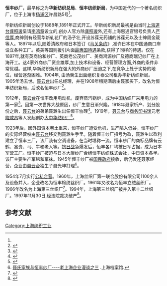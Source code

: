 '''恒丰纱厂'''，最早称之为'''华新纺织总局'''、'''恒丰纺织新局'''，为中国近代的一个著名纺织厂，位于上海市[[杨浦区|杨浦区]]许昌路5号<ref name="location"/>。

华新纺织新局创设于1888年,1891年正式开工。华新纺织新局最初是由当时[[苏松太道道员列表|上海道台]][[龚照瑗|龚照瑗]]呈请[[李鸿章|李鸿章]]设立的,创办人官方除[[龚照瑗|龚照瑗]]外,还有上海惠通官银号负责人[[严信厚|严信厚]],商绅则有经营华新轧花厂的汤子壮,开设苏葆元药铺的苏葆元以及士绅周金箴等人。1897年以后,随着清政府和日本签订《[[马关条约|马关条约]]》,准许日本在中国通商口岸设立各种工厂。英美等国则援引片面[[最惠国待遇|最惠国待遇]]条款,获得了同样的待遇。仅在1897年,就有英商怡和纱厂、英商老公茂纱厂、美商鸿源纱厂及德商瑞记纱厂在上海开工。这4家外商纱厂资金雄厚,加上技术和设备、经营管理方面,外商的条件非常优越。这样,华新纺织新局在强大的外商纱厂压迫之下,在竞争上处于劣势的地位，经营逐渐困难。1904年, 由汤癸生出面组织复泰公司租办华新纺织新局。1905年汤去世。[[聂云台|聂云台]]出任总经理，并在1908年租期满后由聂家买下，改名为恒丰纺织新局，后改名恒丰纱厂<ref>{{Cite web |url=https://books.google.com/books?id=z2RqDwAAQBAJ&pg=PT49&lpg=PT49&dq=%E5%8D%8E%E6%96%B0%E7%BA%BA%E7%BB%87%E6%80%BB%E5%B1%80&source=bl&ots=lmQMif2ioA&sig=xNHxKAxDUX6CJ8KQmCSUp_SJz30&hl=zh-CN&sa=X&ved=2ahUKEwij8emhk9HdAhXGXrwKHZ92BYYQ6AEwAHoECAEQAQ#v=onepage&q=%E5%8D%8E%E6%96%B0%E7%BA%BA%E7%BB%87%E6%80%BB%E5%B1%80&f=false |title=湖南近现代实业人物传略 |access-date=2018-09-23 |archive-date=2019-09-16 |archive-url=https://web.archive.org/web/20190916180727/https://books.google.com/books?id=z2RqDwAAQBAJ&pg=PT49&lpg=PT49&dq=%E5%8D%8E%E6%96%B0%E7%BA%BA%E7%BB%87%E6%80%BB%E5%B1%80&source=bl&ots=lmQMif2ioA&sig=xNHxKAxDUX6CJ8KQmCSUp_SJz30&hl=zh-CN&sa=X&ved=2ahUKEwij8emhk9HdAhXGXrwKHZ92BYYQ6AEwAHoECAEQAQ#v=onepage&q=%E5%8D%8E%E6%96%B0%E7%BA%BA%E7%BB%87%E6%80%BB%E5%B1%80&f=false }}</ref>。

1912年，[[聂云台|聂云台]]在恒丰改用电动机，废弃蒸汽锅炉，成为中国纺织厂采用电力的第一家<ref>{{cite news|title=百年前街境内的十大工厂|url=http://www.yptimes.cn/html/2010-09/17/content_8_8.htm|accessdate=2013-11-08|newspaper=杨浦时报|archive-date=2016-03-04|archive-url=https://web.archive.org/web/20160304111609/http://www.yptimes.cn/html/2010-09/17/content_8_8.htm|dead-url=no}}</ref>。因第一次世界大战原因，纱厂生意日渐兴隆。1918年聂家析产、划分股份之后，[[聂云台|聂云台]]的弟弟聂潞生出任恒丰协理<ref>{{cite news|title=聂云台：从革新恒丰纱厂到上海总商会会长|url=http://finance.sina.com.cn/leadership/crz/20101024/10078832446.shtml|accessdate=2013-11-08|newspaper=国家财经周刊|archive-date=2019-10-01|archive-url=https://web.archive.org/web/20191001212459/http://finance.sina.com.cn/leadership/crz/20101024/10078832446.shtml|dead-url=no}}</ref>。1919年，[[聂云台|聂云台]]与[[商务印书馆|商务印书馆]]元老[[鲍咸昌|鲍咸昌]]等人发起创办[[大中华纺织厂|大中华纺织厂]]<ref>{{cite book|author=中国科学院上海經济硏究所|title=《恆丰紗厂的发生发展与改造: 中国最早的一家棉紡織厂》|year=1958|publisher=上海社会科学院. 經济硏究所|location=上海人民出版社}}</ref>。

1923年后，因外国资本卷土重来，恒丰纱厂遭受危机，生产陷入低谷，恒丰纱厂的实际经营权由[[聂云台|聂云台]]移交到聂潞生手里。随着恒丰纱厂扭亏为盈，聂潞生以盈利建立了恒丰三厂，该厂装有空调设备，在当时堪称一流。恒丰纱厂的商标品牌有云鹤、富贵、马、牛和老人等。[[抗日战争|抗日战争]]爆发后，恒丰各厂均被日军占据，成为日本军营工厂。恒丰纱厂被迫与日本大康纱厂合组恒丰纺织株式会社，中日资本各半。该厂主要生产军毯和军袜。1945年恒丰纱厂被[[国民政府|国民政府]]接收，后仍发还聂家经营，企业由[[聂云台|聂云台]]独生子聂光坤打理<ref>[http://www.archives.sh.cn/dabke/xjr/shsyj/201402/t20140204_40267.html 聂氏家族与恒丰纱厂----老上海企业漫谈之三] {{Wayback|url=http://www.archives.sh.cn/dabke/xjr/shsyj/201402/t20140204_40267.html |date=20180923200701 }}.上海档案馆.</ref>。

1954年7月实行[[公私合营|公私合营]]。1960年，上海丝织厂第一联合股份有限公司1100余人及设备并入，企业改名为恒丰棉纺丝织厂。1961年又改名为恒丰立绒丝织厂。1966年改名为上海第三丝织厂<ref  name="location">{{Cite web |url=http://www.shtong.gov.cn/newsite/node2/node2245/node73818/node73827/node73903/node73905/userobject1ai88191.html |title=区县志 >> 区志 >> 杨浦区志 >> 第三编工业 >> 第一章中央直属和市属工业 >> 节 |access-date=2019-04-20 |archive-date=2019-04-20 |archive-url=https://web.archive.org/web/20190420061326/http://www.shtong.gov.cn/newsite/node2/node2245/node73818/node73827/node73903/node73905/userobject1ai88191.html |dead-url=no }}</ref>。1994年，上海第三丝织厂被并入第十二丝织厂。1997年11月30日,经法院裁决破产<ref>{{Cite web |url=http://news.webtex.cn/info/2018-6-30@677676_1.htm |title=上海市杨浦区平凉路街道十七家市属纺织工厂的调查报告 |access-date=2018-09-23 |archive-date=2019-09-19 |archive-url=https://web.archive.org/web/20190919121417/http://news.webtex.cn/info/2018-6-30@677676_1.htm |dead-url=no }}</ref>。

== 参考文献 ==
{{Reflist}}

[[Category:上海纺织工业|Category:上海纺织工业]]